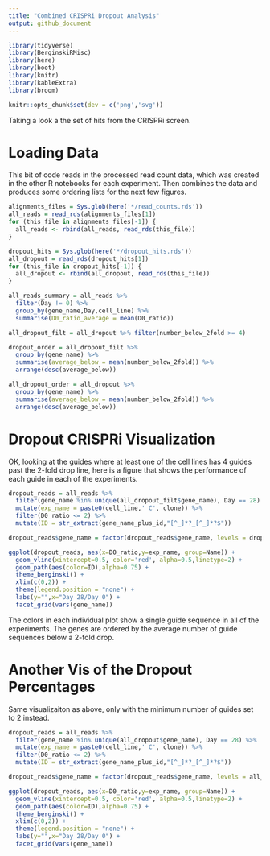 ```yaml
---
title: "Combined CRISPRi Dropout Analysis"
output: github_document
---
```


```r
library(tidyverse)
library(BerginskiRMisc)
library(here)
library(boot)
library(knitr)
library(kableExtra)
library(broom)

knitr::opts_chunk$set(dev = c('png','svg'))
```

Taking a look a the set of hits from the CRISPRi screen.

# Loading Data

This bit of code reads in the processed read count data, which was created in the other R notebooks for each experiment. Then combines the data and produces some ordering lists for the next few figures.

```r
alignments_files = Sys.glob(here('*/read_counts.rds'))
all_reads = read_rds(alignments_files[1])
for (this_file in alignments_files[-1]) {
  all_reads <- rbind(all_reads, read_rds(this_file))
}

dropout_hits = Sys.glob(here('*/dropout_hits.rds'))
all_dropout = read_rds(dropout_hits[1])
for (this_file in dropout_hits[-1]) {
  all_dropout <- rbind(all_dropout, read_rds(this_file))
}

all_reads_summary = all_reads %>% 
  filter(Day != 0) %>%
  group_by(gene_name,Day,cell_line) %>%
  summarise(D0_ratio_average = mean(D0_ratio))

all_dropout_filt = all_dropout %>% filter(number_below_2fold >= 4)

dropout_order = all_dropout_filt %>% 
  group_by(gene_name) %>% 
  summarise(average_below = mean(number_below_2fold)) %>% 
  arrange(desc(average_below))

all_dropout_order = all_dropout %>% 
  group_by(gene_name) %>% 
  summarise(average_below = mean(number_below_2fold)) %>% 
  arrange(desc(average_below))
```

# Dropout CRISPRi Visualization

OK, looking at the guides where at least one of the cell lines has 4 guides past the 2-fold drop line, here is a figure that shows the performance of each guide in each of the experiments.

```r
dropout_reads = all_reads %>% 
  filter(gene_name %in% unique(all_dropout_filt$gene_name), Day == 28) %>% 
  mutate(exp_name = paste0(cell_line,' C', clone)) %>%
  filter(D0_ratio <= 2) %>%
  mutate(ID = str_extract(gene_name_plus_id,"[^_]*?_[^_]*?$"))

dropout_reads$gene_name = factor(dropout_reads$gene_name, levels = dropout_order$gene_name)

ggplot(dropout_reads, aes(x=D0_ratio,y=exp_name, group=Name)) + 
  geom_vline(xintercept=0.5, color='red', alpha=0.5,linetype=2) +
  geom_path(aes(color=ID),alpha=0.75) +
  theme_berginski() +
  xlim(c(0,2)) +
  theme(legend.position = "none") +
  labs(y="",x="Day 28/Day 0") +
  facet_grid(vars(gene_name))
```

The colors in each individual plot show a single guide sequence in all of the experiments. The genes are ordered by the average number of guide sequences below a 2-fold drop.



# Another Vis of the Dropout Percentages

Same visualizaiton as above, only with the minimum number of guides set to 2 instead.

```r
dropout_reads = all_reads %>% 
  filter(gene_name %in% unique(all_dropout$gene_name), Day == 28) %>% 
  mutate(exp_name = paste0(cell_line,' C', clone)) %>%
  filter(D0_ratio <= 2) %>%
  mutate(ID = str_extract(gene_name_plus_id,"[^_]*?_[^_]*?$"))

dropout_reads$gene_name = factor(dropout_reads$gene_name, levels = all_dropout_order$gene_name)

ggplot(dropout_reads, aes(x=D0_ratio,y=exp_name, group=Name)) + 
  geom_vline(xintercept=0.5, color='red', alpha=0.5,linetype=2) +
  geom_path(aes(color=ID),alpha=0.75) +
  theme_berginski() +
  xlim(c(0,2)) +
  theme(legend.position = "none") +
  labs(y="",x="Day 28/Day 0") +
  facet_grid(vars(gene_name))
```